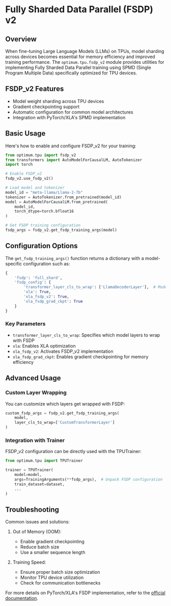 # Fully Sharded Data Parallel (FSDP) v2

## Overview

When fine-tuning Large Language Models (LLMs) on TPUs, model sharding across devices becomes essential for memory efficiency and improved training performance. The `optimum.tpu.fsdp_v2` module provides utilities for implementing Fully Sharded Data Parallel training using SPMD (Single Program Multiple Data) specifically optimized for TPU devices.

## FSDP_v2 Features

- Model weight sharding across TPU devices
- Gradient checkpointing support
- Automatic configuration for common model architectures
- Integration with PyTorch/XLA's SPMD implementation

## Basic Usage

Here's how to enable and configure FSDP_v2 for your training:

```python
from optimum.tpu import fsdp_v2
from transformers import AutoModelForCausalLM, AutoTokenizer
import torch

# Enable FSDP_v2
fsdp_v2.use_fsdp_v2()

# Load model and tokenizer
model_id = "meta-llama/Llama-2-7b"
tokenizer = AutoTokenizer.from_pretrained(model_id)
model = AutoModelForCausalLM.from_pretrained(
    model_id, 
    torch_dtype=torch.bfloat16
)

# Get FSDP training configuration
fsdp_args = fsdp_v2.get_fsdp_training_args(model)
```

## Configuration Options

The `get_fsdp_training_args()` function returns a dictionary with a model-specific configuration such as:

```python
{
    'fsdp': 'full_shard',
    'fsdp_config': {
        'transformer_layer_cls_to_wrap': ['LlamaDecoderLayer'],  # Model-specific
        'xla': True,
        'xla_fsdp_v2': True,
        'xla_fsdp_grad_ckpt': True
    }
}
```

### Key Parameters

- `transformer_layer_cls_to_wrap`: Specifies which model layers to wrap with FSDP
- `xla`: Enables XLA optimization
- `xla_fsdp_v2`: Activates FSDP_v2 implementation
- `xla_fsdp_grad_ckpt`: Enables gradient checkpointing for memory efficiency

## Advanced Usage

### Custom Layer Wrapping

You can customize which layers get wrapped with FSDP:

```python
custom_fsdp_args = fsdp_v2.get_fsdp_training_args(
    model,
    layer_cls_to_wrap=['CustomTransformerLayer']
)
```

### Integration with Trainer

FSDP_v2 configuration can be directly used with the TPUTrainer:

```python
from optimum.tpu import TPUTrainer

trainer = TPUTrainer(
    model=model,
    args=TrainingArguments(**fsdp_args),  # Unpack FSDP configuration
    train_dataset=dataset,
    ...
)
```

## Troubleshooting

Common issues and solutions:

1. Out of Memory (OOM):
   - Enable gradient checkpointing
   - Reduce batch size
   - Use a smaller sequence length

2. Training Speed:
   - Ensure proper batch size optimization
   - Monitor TPU device utilization
   - Check for communication bottlenecks

For more details on PyTorch/XLA's FSDP implementation, refer to the [official documentation](https://pytorch.org/xla/master/#fully-sharded-data-parallel-via-spmd).